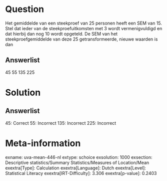 Question
========

Het gemiddelde van een steekproef van 25 personen heeft een SEM van 15.
Stel dat ieder van de steekproefuitkomsten met 3 wordt vermenigvuldigd
en dat hierbij dan nog 10 wordt opgeteld. De SEM van het
steekproefgemiddelde van deze 25 getransformeerde, nieuwe waarden is dan

Answerlist
----------

45
55
135
225

Solution
========

Answerlist
----------

45: Correct
55: Incorrect
135: Incorrect
225: Incorrect

Meta-information
================
exname: uva-mean-446-nl
extype: schoice
exsolution: 1000
exsection: Descriptive statistics/Summary Statistics/Measures of Location/Mean
exextra[Type]: Calculation
exextra[Language]: Dutch
exextra[Level]: Statistical Literacy
exextra[IRT-Difficulty]: 3.306
exextra[p-value]: 0.2403
